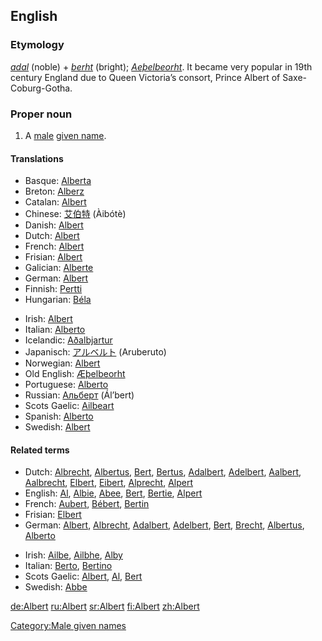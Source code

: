==English==

===Etymology===
{{Ger.}} ''[[adal]]'' (noble) + ''[[berht]]'' (bright); {{OE.}} ''[[Aeþelbeorht]]''. It became very popular in 19th century England due to Queen Victoria’s consort, Prince Albert of Saxe-Coburg-Gotha.

===Proper noun===
{{en-proper noun}}

# A [[male]] [[given name]].

====Translations====
{{trans-top|Albert}}
*Basque: [[Alberta]]
*Breton: [[Alberz]]
*Catalan: [[Albert]]
*Chinese: [[艾伯特]] (Àibótè)
*Danish: [[Albert]]
*Dutch: [[Albert]]
*French: [[Albert]]
*Frisian: [[Albert]]
*Galician: [[Alberte]]
*German: [[Albert]]
*Finnish: [[Pertti]]
*Hungarian: [[Béla]]
{{trans-mid}}
*Irish: [[Albert]]
*Italian: [[Alberto]]
*Icelandic: [[Aðalbjartur]]
*Japanisch: [[アルベルト]] (Aruberuto)
*Norwegian: [[Albert]]
*Old English: [[Æþelbeorht]]
*Portuguese: [[Alberto]]
*Russian: [[Альберт]] (Ál’bert)
*Scots Gaelic: [[Ailbeart]]
*Spanish: [[Alberto]]
*Swedish: [[Albert]]
{{trans-bottom}}

====Related terms====
{{rel-top|Variants and pet forms}}
*Dutch: [[Albrecht]], [[Albertus]], [[Bert]], [[Bertus]], [[Adalbert]], [[Adelbert]], [[Aalbert]], [[Aalbrecht]], [[Elbert]], [[Eibert]], [[Alprecht]], [[Alpert]]
*English: [[Al]], [[Albie]], [[Abee]], [[Bert]], [[Bertie]], [[Alpert]]
*French: [[Aubert]], [[Bébert]], [[Bertin]]
*Frisian: [[Elbert]]
*German: [[Albert]], [[Albrecht]], [[Adalbert]], [[Adelbert]], [[Bert]], [[Brecht]], [[Albertus]], [[Alberto]]
{{rel-mid}}
*Irish: [[Ailbe]], [[Ailbhe]], [[Alby]]
*Italian: [[Berto]], [[Bertino]]
*Scots Gaelic: [[Albert]], [[Al]], [[Bert]]
*Swedish: [[Abbe]]
{{rel-bottom}}

[[Category:Male given names]]

[[de:Albert]]
[[ru:Albert]]
[[sr:Albert]]
[[fi:Albert]]
[[zh:Albert]]